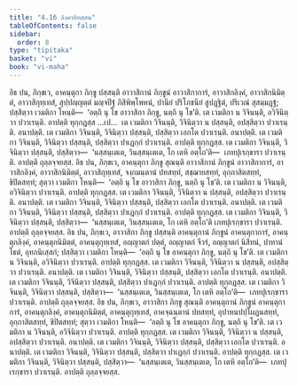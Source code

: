 ```yaml
---
title: "4.16 ลิงฺคาทิทสฺสน"
tableOfContents: false
sidebar:
  order: 8
type: "tipitaka"
basket: "vi"
book: "vi-maha"
---
```



<DynamicBreadcrumb />

<Division number="229" book="vi-maha">

<Paragraph number="1053" book="vi-maha">
อิธ ปน, ภิกฺขเว, อาคนฺตุกา ภิกฺขู ปสฺสนฺติ อาวาสิกานํ ภิกฺขูนํ อาวาสิกาการํ, อาวาสิกลิงฺคํ, อาวาสิกนิมิตฺตํ, อาวาสิกุทฺเทสํ, สุปฺปญฺญตฺตํ มญฺจปีฐํ ภิสิพิพฺโพหนํ, ปานียํ ปริโภชนียํ สูปฏฺฐิตํ, ปริเวณํ สุสมฺมฏฺฐํ; ปสฺสิตฺวา เวมติกา โหนฺติ—  ‘อตฺถิ นุ โข อาวาสิกา ภิกฺขู, นตฺถิ นุ โข’ติ. เต เวมติกา น วิจินนฺติ, อวิจินิตฺวา ปวาเรนฺติ. อาปตฺติ ทุกฺกฏสฺส …เป…  เต เวมติกา วิจินนฺติ, วิจินิตฺวา น ปสฺสนฺติ, อปสฺสิตฺวา ปวาเรนฺติ. อนาปตฺติ. เต เวมติกา วิจินนฺติ, วิจินิตฺวา ปสฺสนฺติ, ปสฺสิตฺวา เอกโต ปวาเรนฺติ. อนาปตฺติ. เต เวมติกา วิจินนฺติ, วิจินิตฺวา ปสฺสนฺติ, ปสฺสิตฺวา ปาเฏกฺกํ ปวาเรนฺติ. อาปตฺติ ทุกฺกฏสฺส. เต เวมติกา วิจินนฺติ, วิจินิตฺวา ปสฺสนฺติ, ปสฺสิตฺวา—  ‘นสฺสนฺเตเต, วินสฺสนฺเตเต, โก เตหิ อตฺโถ’ติ—  เภทปุเรกฺขารา ปวาเรนฺติ. อาปตฺติ ถุลฺลจฺจยสฺส.
</Paragraph>

<Paragraph number="1054" book="vi-maha">
อิธ ปน, ภิกฺขเว, อาคนฺตุกา ภิกฺขู สุณนฺติ อาวาสิกานํ ภิกฺขูนํ อาวาสิกาการํ, อาวาสิกลิงฺคํ, อาวาสิกนิมิตฺตํ, อาวาสิกุทฺเทสํ, จงฺกมนฺตานํ ปทสทฺทํ, สชฺฌายสทฺทํ, อุกฺกาสิตสทฺทํ, ขิปิตสทฺทํ; สุตฺวา เวมติกา โหนฺติ—  ‘อตฺถิ นุ โข อาวาสิกา ภิกฺขู, นตฺถิ นุ โข’ติ. เต เวมติกา น วิจินนฺติ, อวิจินิตฺวา ปวาเรนฺติ. อาปตฺติ ทุกฺกฏสฺส. เต เวมติกา วิจินนฺติ, วิจินิตฺวา น ปสฺสนฺติ, อปสฺสิตฺวา ปวาเรนฺติ. อนาปตฺติ. เต เวมติกา วิจินนฺติ, วิจินิตฺวา ปสฺสนฺติ, ปสฺสิตฺวา เอกโต ปวาเรนฺติ. อนาปตฺติ. เต เวมติกา วิจินนฺติ, วิจินิตฺวา ปสฺสนฺติ, ปสฺสิตฺวา ปาเฏกฺกํ ปวาเรนฺติ. อาปตฺติ ทุกฺกฏสฺส. เต เวมติกา วิจินนฺติ, วิจินิตฺวา ปสฺสนฺติ, ปสฺสิตฺวา—  ‘นสฺสนฺเตเต, วินสฺสนฺเตเต, โก เตหิ อตฺโถ’ติ เภทปุเรกฺขารา ปวาเรนฺติ. อาปตฺติ ถุลฺลจฺจยสฺส.
</Paragraph>

<Paragraph number="1055" book="vi-maha">
อิธ ปน, ภิกฺขเว, อาวาสิกา ภิกฺขู ปสฺสนฺติ อาคนฺตุกานํ ภิกฺขูนํ อาคนฺตุกาการํ, อาคนฺตุกลิงฺคํ, อาคนฺตุกนิมิตฺตํ, อาคนฺตุกุทฺเทสํ, อญฺญาตกํ ปตฺตํ, อญฺญาตกํ จีวรํ, อญฺญาตกํ นิสีทนํ, ปาทานํ โธตํ, อุทกนิเสฺสกํ; ปสฺสิตฺวา เวมติกา โหนฺติ—  ‘อตฺถิ นุ โข อาคนฺตุกา ภิกฺขู, นตฺถิ นุ โข’ติ. เต เวมติกา น วิจินนฺติ, อวิจินิตฺวา ปวาเรนฺติ. อาปตฺติ ทุกฺกฏสฺส. เต เวมติกา วิจินนฺติ, วิจินิตฺวา น ปสฺสนฺติ, อปสฺสิตฺวา ปวาเรนฺติ. อนาปตฺติ. เต เวมติกา วิจินนฺติ, วิจินิตฺวา ปสฺสนฺติ, ปสฺสิตฺวา เอกโต ปวาเรนฺติ. อนาปตฺติ. เต เวมติกา วิจินนฺติ, วิจินิตฺวา ปสฺสนฺติ, ปสฺสิตฺวา ปาเฏกฺกํ ปวาเรนฺติ. อาปตฺติ ทุกฺกฏสฺส. เต เวมติกา วิจินนฺติ, วิจินิตฺวา ปสฺสนฺติ, ปสฺสิตฺวา—  ‘นสฺสนฺเตเต, วินสฺสนฺเตเต, โก เตหิ อตฺโถ’ติ—  เภทปุเรกฺขารา ปวาเรนฺติ. อาปตฺติ ถุลฺลจฺจยสฺส.
</Paragraph>

<Paragraph number="1056" book="vi-maha">
อิธ ปน, ภิกฺขเว, อาวาสิกา ภิกฺขู สุณนฺติ อาคนฺตุกานํ ภิกฺขูนํ อาคนฺตุกาการํ, อาคนฺตุกลิงฺคํ, อาคนฺตุกนิมิตฺตํ, อาคนฺตุกุทฺเทสํ, อาคจฺฉนฺตานํ ปทสทฺทํ, อุปาหนปปฺโผฏนสทฺทํ, อุกฺกาสิตสทฺทํ, ขิปิตสทฺทํ; สุตฺวา เวมติกา โหนฺติ—  ‘อตฺถิ นุ โข อาคนฺตุกา ภิกฺขู, นตฺถิ นุ โข’ติ. เต เวมติกา น วิจินนฺติ, อวิจินิตฺวา ปวาเรนฺติ. อาปตฺติ ทุกฺกฏสฺส. เต เวมติกา วิจินนฺติ, วิจินิตฺวา น ปสฺสนฺติ, อปสฺสิตฺวา ปวาเรนฺติ. อนาปตฺติ. เต เวมติกา วิจินนฺติ, วิจินิตฺวา ปสฺสนฺติ, ปสฺสิตฺวา เอกโต ปวาเรนฺติ. อนาปตฺติ. เต เวมติกา วิจินนฺติ, วิจินิตฺวา ปสฺสนฺติ, ปสฺสิตฺวา ปาเฏกฺกํ ปวาเรนฺติ. อาปตฺติ ทุกฺกฏสฺส. เต เวมติกา วิจินนฺติ, วิจินิตฺวา ปสฺสนฺติ, ปสฺสิตฺวา—  ‘นสฺสนฺเตเต, วินสฺสนฺเตเต, โก เตหิ อตฺโถ’ติ—  เภทปุเรกฺขารา ปวาเรนฺติ. อาปตฺติ ถุลฺลจฺจยสฺส.
</Paragraph>
</Division>
